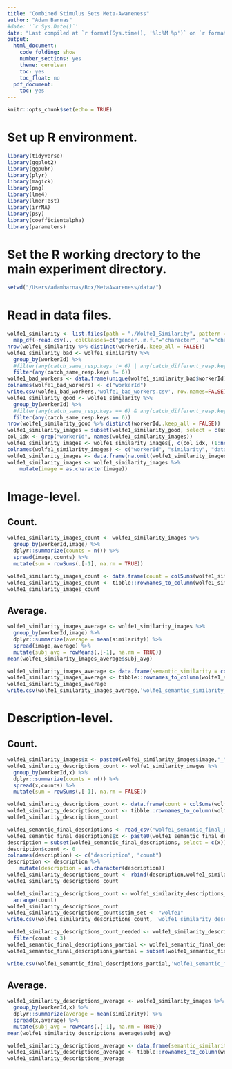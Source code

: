 ```yaml
---
title: "Combined Stimulus Sets Meta-Awareness"
author: "Adam Barnas"
#date: '`r Sys.Date()`'
date: "Last compiled at `r format(Sys.time(), '%l:%M %p')` on `r format(Sys.time(), '%B %d, %Y')`"
output:
  html_document:
    code_folding: show
    number_sections: yes
    theme: cerulean
    toc: yes
    toc_float: no
  pdf_document:
    toc: yes
---
```


```r
knitr::opts_chunk$set(echo = TRUE)
```

# Set up R environment.

```r
library(tidyverse)
library(ggplot2)
library(ggpubr)
library(plyr)
library(magick)
library(png)
library(lme4)
library(lmerTest)
library(irrNA)
library(psy)
library(coefficientalpha)
library(parameters)
```

# Set the R working drectory to the main experiment directory.

```r
setwd("/Users/adambarnas/Box/MetaAwareness/data/")  
```

# Read in data files.

```r
wolfe1_similarity <- list.files(path = "./Wolfe1_Similarity", pattern = "*.csv", recursive = T, full.names = T, ignore.case = F) %>%
  map_df(~read.csv(., colClasses=c("gender..m.f."="character", "a"="character", "tp_a"="character")))
nrow(wolfe1_similarity %>% distinct(workerId,.keep_all = FALSE))
wolfe1_similarity_bad <- wolfe1_similarity %>% 
  group_by(workerId) %>% 
  #filter(any(catch_same_resp.keys != 6) | any(catch_different_resp.keys != 1))
  filter(any(catch_same_resp.keys != 6))
wolfe1_bad_workers <- data.frame(unique(wolfe1_similarity_bad$workerId))
colnames(wolfe1_bad_workers) <- c("workerId")
write.csv(wolfe1_bad_workers,'wolfe1_bad_workers.csv', row.names=FALSE)
wolfe1_similarity_good <- wolfe1_similarity %>% 
  group_by(workerId) %>% 
  #filter(any(catch_same_resp.keys == 6) & any(catch_different_resp.keys == 1))
  filter(any(catch_same_resp.keys == 6))
nrow(wolfe1_similarity_good %>% distinct(workerId,.keep_all = FALSE))
wolfe1_similarity_images = subset(wolfe1_similarity_good, select = c(user_resp.keys,database,image,number,workerId))
col_idx <- grep("workerId", names(wolfe1_similarity_images))
wolfe1_similarity_images <- wolfe1_similarity_images[, c(col_idx, (1:ncol(wolfe1_similarity_images))[-col_idx])]
colnames(wolfe1_similarity_images) <- c("workerId", "similarity", "database", "image", "number")
wolfe1_similarity_images <- data.frame(na.omit(wolfe1_similarity_images))
wolfe1_similarity_images <- wolfe1_similarity_images %>%  
    mutate(image = as.character(image))
```

# Image-level.

## Count.

```r
wolfe1_similarity_images_count <- wolfe1_similarity_images %>% 
  group_by(workerId,image) %>% 
  dplyr::summarize(counts = n()) %>%
  spread(image,counts) %>%
  mutate(sum = rowSums(.[-1], na.rm = TRUE))

wolfe1_similarity_images_count <- data.frame(count = colSums(wolfe1_similarity_images_count[,2:112], na.rm = TRUE))
wolfe1_similarity_images_count <- tibble::rownames_to_column(wolfe1_similarity_images_count, "image")
wolfe1_similarity_images_count
```

## Average.

```r
wolfe1_similarity_images_average <- wolfe1_similarity_images %>%
  group_by(workerId,image) %>%
  dplyr::summarize(average = mean(similarity)) %>%
  spread(image,average) %>% 
  mutate(subj_avg = rowMeans(.[-1], na.rm = TRUE))
mean(wolfe1_similarity_images_average$subj_avg)

wolfe1_similarity_images_average <- data.frame(semantic_similarity = colMeans(wolfe1_similarity_images_average[,2:112], na.rm = TRUE))
wolfe1_similarity_images_average <- tibble::rownames_to_column(wolfe1_similarity_images_average, "image")
wolfe1_similarity_images_average
write.csv(wolfe1_similarity_images_average,'wolfe1_semantic_similarity_rating.csv', row.names=FALSE)
```

# Description-level.

## Count.

```r
wolfe1_similarity_images$x <- paste0(wolfe1_similarity_images$image,"_",wolfe1_similarity_images$number)
wolfe1_similarity_descriptions_count <- wolfe1_similarity_images %>% 
  group_by(workerId,x) %>% 
  dplyr::summarize(counts = n()) %>%
  spread(x,counts) %>%
  mutate(sum = rowSums(.[-1], na.rm = FALSE))

wolfe1_similarity_descriptions_count <- data.frame(count = colSums(wolfe1_similarity_descriptions_count[,2:637], na.rm = TRUE))
wolfe1_similarity_descriptions_count <- tibble::rownames_to_column(wolfe1_similarity_descriptions_count, "description")
wolfe1_similarity_descriptions_count

wolfe1_semantic_final_descriptions <- read_csv("wolfe1_semantic_final_descriptions.csv")
wolfe1_semantic_final_descriptions$x <- paste0(wolfe1_semantic_final_descriptions$image,"_",wolfe1_semantic_final_descriptions$number)
description = subset(wolfe1_semantic_final_descriptions, select = c(x))
description$count <- 0
colnames(description) <- c("description", "count")
description <- description %>%  
    mutate(description = as.character(description))
wolfe1_similarity_descriptions_count <- rbind(description,wolfe1_similarity_descriptions_count)%>%group_by(description)%>%summarise_each(funs(sum))
wolfe1_similarity_descriptions_count

wolfe1_similarity_descriptions_count <- wolfe1_similarity_descriptions_count %>% 
  arrange(count)
wolfe1_similarity_descriptions_count
wolfe1_similarity_descriptions_count$stim_set <- "wolfe1"
write.csv(wolfe1_similarity_descriptions_count, 'wolfe1_similarity_descriptions_count.csv', row.names=FALSE)

wolfe1_similarity_descriptions_count_needed <- wolfe1_similarity_descriptions_count %>% 
  filter(count < 3)
wolfe1_semantic_final_descriptions_partial <- wolfe1_semantic_final_descriptions[(wolfe1_semantic_final_descriptions$x %in% wolfe1_similarity_descriptions_count_needed$description),]
wolfe1_semantic_final_descriptions_partial = subset(wolfe1_semantic_final_descriptions_partial, select = -c(x))

write.csv(wolfe1_semantic_final_descriptions_partial,'wolfe1_semantic_final_descriptions_partial.csv', row.names=FALSE)
```

## Average.

```r
wolfe1_similarity_descriptions_average <- wolfe1_similarity_images %>%
  group_by(workerId,x) %>%
  dplyr::summarize(average = mean(similarity)) %>%
  spread(x,average) %>% 
  mutate(subj_avg = rowMeans(.[-1], na.rm = TRUE))
mean(wolfe1_similarity_descriptions_average$subj_avg)

wolfe1_similarity_descriptions_average <- data.frame(semantic_similarity = colMeans(wolfe1_similarity_descriptions_average[,2:637], na.rm = TRUE))
wolfe1_similarity_descriptions_average <- tibble::rownames_to_column(wolfe1_similarity_descriptions_average, "image")
wolfe1_similarity_descriptions_average
```